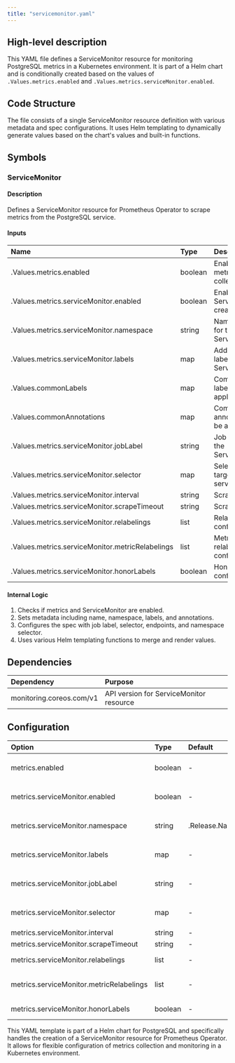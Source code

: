 ```yaml
---
title: "servicemonitor.yaml"
---
```


## High-level description
This YAML file defines a ServiceMonitor resource for monitoring PostgreSQL metrics in a Kubernetes environment. It is part of a Helm chart and is conditionally created based on the values of `.Values.metrics.enabled` and `.Values.metrics.serviceMonitor.enabled`.

## Code Structure
The file consists of a single ServiceMonitor resource definition with various metadata and spec configurations. It uses Helm templating to dynamically generate values based on the chart's values and built-in functions.

## Symbols

### ServiceMonitor
#### Description
Defines a ServiceMonitor resource for Prometheus Operator to scrape metrics from the PostgreSQL service.

#### Inputs
| Name | Type | Description |
|:-----|:-----|:------------|
| .Values.metrics.enabled | boolean | Enables metrics collection |
| .Values.metrics.serviceMonitor.enabled | boolean | Enables ServiceMonitor creation |
| .Values.metrics.serviceMonitor.namespace | string | Namespace for the ServiceMonitor |
| .Values.metrics.serviceMonitor.labels | map | Additional labels for the ServiceMonitor |
| .Values.commonLabels | map | Common labels to be applied |
| .Values.commonAnnotations | map | Common annotations to be applied |
| .Values.metrics.serviceMonitor.jobLabel | string | Job label for the ServiceMonitor |
| .Values.metrics.serviceMonitor.selector | map | Selector for targeting services |
| .Values.metrics.serviceMonitor.interval | string | Scrape interval |
| .Values.metrics.serviceMonitor.scrapeTimeout | string | Scrape timeout |
| .Values.metrics.serviceMonitor.relabelings | list | Relabeling configurations |
| .Values.metrics.serviceMonitor.metricRelabelings | list | Metric relabeling configurations |
| .Values.metrics.serviceMonitor.honorLabels | boolean | Honor labels configuration |

#### Internal Logic
1. Checks if metrics and ServiceMonitor are enabled.
2. Sets metadata including name, namespace, labels, and annotations.
3. Configures the spec with job label, selector, endpoints, and namespace selector.
4. Uses various Helm templating functions to merge and render values.

## Dependencies
| Dependency | Purpose |
|:-----------|:--------|
| monitoring.coreos.com/v1 | API version for ServiceMonitor resource |

## Configuration
| Option | Type | Default | Description |
|:-------|:-----|:--------|:------------|
| metrics.enabled | boolean | - | Enables metrics collection |
| metrics.serviceMonitor.enabled | boolean | - | Enables ServiceMonitor creation |
| metrics.serviceMonitor.namespace | string | .Release.Namespace | Namespace for the ServiceMonitor |
| metrics.serviceMonitor.labels | map | - | Additional labels for the ServiceMonitor |
| metrics.serviceMonitor.jobLabel | string | - | Job label for the ServiceMonitor |
| metrics.serviceMonitor.selector | map | - | Selector for targeting services |
| metrics.serviceMonitor.interval | string | - | Scrape interval |
| metrics.serviceMonitor.scrapeTimeout | string | - | Scrape timeout |
| metrics.serviceMonitor.relabelings | list | - | Relabeling configurations |
| metrics.serviceMonitor.metricRelabelings | list | - | Metric relabeling configurations |
| metrics.serviceMonitor.honorLabels | boolean | - | Honor labels configuration |

This YAML template is part of a Helm chart for PostgreSQL and specifically handles the creation of a ServiceMonitor resource for Prometheus Operator. It allows for flexible configuration of metrics collection and monitoring in a Kubernetes environment.